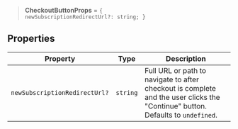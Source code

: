 > **CheckoutButtonProps** = <code>\{ newSubscriptionRedirectUrl?: string; \}</code>

## Properties

| Property                                                              | Type     | Description                                                                                                                    |
| --------------------------------------------------------------------- | -------- | ------------------------------------------------------------------------------------------------------------------------------ |
| <a id="newsubscriptionredirecturl"></a> `newSubscriptionRedirectUrl?` | `string` | Full URL or path to navigate to after checkout is complete and the user clicks the "Continue" button. Defaults to `undefined`. |
